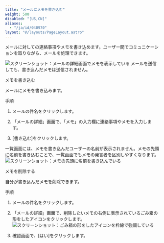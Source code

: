 ```yaml
---
title: "メールにメモを書き込む"
weight: 500
disabled: "[US,CN]"
aliases:
  - "/ja/id/040970"
layout: "@/layouts/PageLayout.astro"
---
```




メールに対しての連絡事項やメモを書き込めます。ユーザー間でコミュニケーションを取りながら、メールを処理できます。

<Img src="/k/kintone/img-ja/m_memo_01.png" alt="スクリーンショット：メールの詳細画面でメモを表示している" />

<Note>
メールを送信しても、書き込んだメモは送信されません。

</Note>

<Heading id="m_list_handle_m_memo_10">メモを書き込む</Heading>

メールにメモを書き込みます。

<Heading level={3} id="m_list_handle_m_memo_1010">手順</Heading>

1. メールの件名をクリックします。

1. 「メールの詳細」画面で、「メモ」の入力欄に連絡事項やメモを入力します。

1. [書き込む]をクリックします。

<Hint>
一覧画面には、メモを書き込んだユーザーの名前が表示されません。メモの先頭に名前を書き込むことで、一覧画面でもメモの発言者を区別しやすくなります。  
<Img src="/k/kintone/img-ja/m_memo_02.png" alt="スクリーンショット：メモの先頭に名前を書き込んでいる" />

</Hint>

<Heading id="m_list_handle_m_memo_20">メモを削除する</Heading>

自分が書き込んだメモを削除できます。

<Heading level={3} id="m_list_handle_m_memo_2010">手順</Heading>

1. メールの件名をクリックします。

1. 「メールの詳細」画面で、削除したいメモの右側に表示されているごみ箱の形をしたアイコンをクリックします。  
    <Img src="/k/kintone/img-ja/m_memo_03.png" alt="スクリーンショット：ごみ箱の形をしたアイコンを枠線で強調している" />

1. 確認画面で、[はい]をクリックします。
